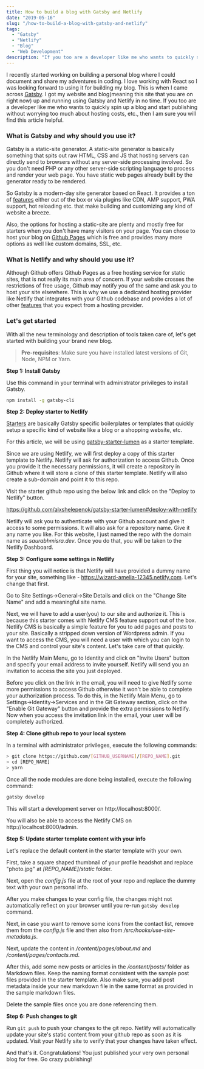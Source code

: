 ```yaml
---
title: How to build a blog with Gatsby and Netlify
date: "2019-05-16"
slug: "/how-to-build-a-blog-with-gatsby-and-netlify"
tags:
  - "Gatsby"
  - "Netlify"
  - "Blog"
  - "Web Development"
description: "If you too are a developer like me who wants to quickly spin up a blog and start publishing without worrying too much about hosting costs, etc., then I am sure you will find this article helpful."
---
```


I recently started working on building a personal blog where I could document and share my adventures in coding. I love working with React so I was looking forward to using it for building my blog. This is when I came across [Gatsby](https://www.gatsbyjs.org). I got my website and blog(meaning this site that you are on right now) up and running using Gatsby and Netlify in no time. If you too are a developer like me who wants to quickly spin up a blog and start publishing without worrying too much about hosting costs, etc., then I am sure you will find this article helpful.

### What is Gatsby and why should you use it?

Gatsby is a static-site generator. A static-site generator is basically something that spits out raw HTML, CSS and JS that hosting servers can directly send to browsers without any server-side processing involved. So you don't need PHP or any other server-side scripting language to process and render your web page. You have static web pages already built by the generator ready to be rendered.

So Gatsby is a modern-day site generator based on React. It provides a ton of [features](https://www.gatsbyjs.org/features/) either out of the box or via plugins like CDN, AMP support, PWA support, hot reloading etc. that make building and customizing any kind of website a breeze.

Also, the options for hosting a static-site are plenty and mostly free for starters when you don't have many visitors on your page. You can chose to host your blog on [Github Pages](https://pages.github.com/) which is free and provides many more options as well like custom domains, SSL, etc.

### What is Netlify and why should you use it?

Although Github offers Github Pages as a free hosting service for static sites, that is not really its main area of concern. If your website crosses the restrictions of free usage, Github may notify you of the same and ask you to host your site elsewhere. This is why we use a dedicated hosting provider like Netlify that integrates with your Github codebase and provides a lot of other [features](https://www.netlify.com/github-pages-vs-netlify/) that you expect from a hosting provider.

### Let's get started

With all the new terminology and description of tools taken care of, let's get started with building your brand new blog.

> **Pre-requisites**: Make sure you have installed latest versions of Git, Node, NPM or Yarn.

**Step 1: Install Gatsby**

Use this command in your terminal with administrator privileges to install Gatsby.

```bash
npm install -g gatsby-cli
```

**Step 2: Deploy starter to Netlify**

[Starters](https://www.gatsbyjs.org/docs/starters/) are basically Gatsby specific boilerplates or templates that quickly setup a specific kind of website like a blog or a shopping website, etc.

For this article, we will be using [gatsby-starter-lumen](http://github.com/alxshelepenok/gatsby-starter-lumen) as a starter template.

Since we are using Netlify, we will first deploy a copy of this starter template to Netlify. Netlify will ask for authorization to access Github. Once you provide it the necessary permissions, it will create a repository in Github where it will store a clone of this starter template. Netlify will also create a sub-domain and point it to this repo.

Visit the starter github repo using the below link and click on the "Deploy to Netlify" button.

https://github.com/alxshelepenok/gatsby-starter-lumen#deploy-with-netlify

Netlify will ask you to authenticate with your Github account and give it access to some permissions. It will also ask for a repository name. Give it any name you like. For this website, I just named the repo with the domain name as _saurabhmisra.dev_. Once you do that, you will be taken to the Netlify Dashboard.

**Step 3: Configure some settings in Netlify**

First thing you will notice is that Netlify will have provided a dummy name for your site, something like - https://wizard-amelia-12345.netlify.com. Let's change that first.

Go to Site Settings->General->Site Details and click on the "Change Site Name" and add a meaningful site name.

Next, we will have to add a user(you) to our site and authorize it. This is because this starter comes with Netlify CMS feature support out of the box. Netlify CMS is basically a simple feature for you to add pages and posts to your site. Basically a stripped down version of Wordpress admin. If you want to access the CMS, you will need a user with which you can login to the CMS and control your site's content. Let's take care of that quickly.

In the Netlify Main Menu, go to Identity and click on "Invite Users" button and specify your email address to invite yourself. Netlify will send you an invitation to access the site you just deployed.

Before you click on the link in the email, you will need to give Netlify some more permissions to access Github otherwise it won't be able to complete your authorization process. To do this, in the Netlify Main Menu, go to Settings->Identity->Services and in the Git Gateway section, click on the "Enable Git Gateway" button and provide the extra permissions to Netlify. Now when you access the invitation link in the email, your user will be completely authorized.

**Step 4: Clone github repo to your local system**

In a terminal with administrator privileges, execute the following commands:

```bash
> git clone https://github.com/[GITHUB_USERNAME]/[REPO_NAME].git
> cd [REPO_NAME]
> yarn
```

Once all the node modules are done being installed, execute the following command:

```bash
gatsby develop
```

This will start a development server on http://localhost:8000/.

You will also be able to access the Netlify CMS on http://localhost:8000/admin.

**Step 5: Update starter template content with your info**

Let's replace the default content in the starter template with your own.

First, take a square shaped thumbnail of your profile headshot and replace "photo.jpg" at _[REPO_NAME]/static_ folder.

Next, open the _config.js_ file at the root of your repo and replace the dummy text with your own personal info.

After you make changes to your config file, the changes might not automatically reflect on your browser until you re-run `gatsby develop` command.

Next, in case you want to remove some icons from the contact list, remove them from the _config.js_ file and then also from _/src/hooks/use-site-metadata.js_.

Next, update the content in _/content/pages/about.md_ and _/content/pages/contacts.md_.

After this, add some new posts or articles in the _/content/posts/_ folder as Markdown files. Keep the naming format consistent with the sample post files provided in the starter template. Also make sure, you add post metadata inside your new markdown file in the same format as provided in the sample markdown files.

Delete the sample files once you are done referencing them.

**Step 6: Push changes to git**

Run `git push` to push your changes to the git repo. Netlify will automatically update your site's static content from your github repo as soon as it is updated. Visit your Netlify site to verify that your changes have taken effect.

And that's it. Congratulations! You just published your very own personal blog for free. Go crazy publishing!